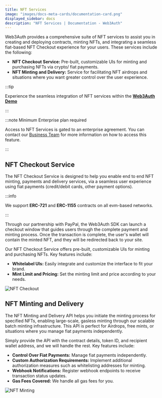 ```yaml
---
title: NFT Services
image: "images/docs-meta-cards/documentation-card.png"
displayed_sidebar: docs
description: "NFT Services | Documentation - Web3Auth"
---
```


Web3Auth provides a comprehensive suite of NFT services to assist you in creating and deploying
contracts, minting NFTs, and integrating a seamless fiat-based NFT Checkout experience for your
users. These services include the following:

- **NFT Checkout Service:** Pre-built, customizable UIs for minting and purchasing NFTs via crypto/
  fiat payments.
- **NFT Minting and Delivery:** Service for facilitating NFT airdrops and situations where you want
  greater control over the user experience.

:::tip

Experience the seamless integration of NFT services within the
[**Web3Auth Demo**](https://demo.web3auth.io/app/nft-checkout)

:::

:::note Minimum Enterprise plan required

Access to NFT Services is gated to an enterprise agreement. You can contact our
[Business Team](https://calendly.com/web3auth/meeting-with-web3auth) for more information on how to
access this feature.

:::

## NFT Checkout Service

The NFT Checkout Service is designed to help you enable end to end NFT minting, payments and
delivery services, via a seamless user experience using fiat payments (credit/debit cards, other
payment options).

:::info

We support **ERC-721** and **ERC-1155** contracts on all evm-based networks.

:::

Through our partnership with PayPal, the Web3Auth SDK can launch a checkout window that guides users
through the complete payment and minting process. Once the transaction is complete, the user's
wallet will contain the minted NFT, and they will be redirected back to your site.

Our NFT Checkout Service offers pre-built, customizable UIs for minting and purchasing NFTs. Key
features include:

- **Whitelabel UIs:** Easily integrate and customize the interface to fit your brand.
- **Mint Limit and Pricing:** Set the minting limit and price according to your needs.

![NFT Checkout](/images/nft-checkout.svg)

## NFT Minting and Delivery

The NFT Minting and Delivery API helps you initiate the minting process for specified NFTs, enabling
large-scale, gasless minting through our scalable batch minting infrastructure. This API is perfect
for Airdrops, free mints, or situations where you manage fiat payments independently.

Simply provide the API with the contract details, token ID, and recipient wallet address, and we
will handle the rest. Key features include:

- **Control Over Fiat Payments:** Manage fiat payments independently.
- **Custom Authorization Requirements:** Implement additional authorization measures such as
  whitelisting addresses for minting.
- **Webhook Notifications:** Register webhook endpoints to receive transaction status updates.
- **Gas Fees Covered:** We handle all gas fees for you.

![NFT Minting](/images/nft-minting.svg)
